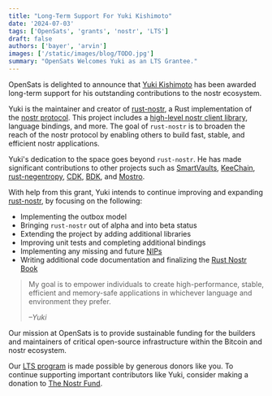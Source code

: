 ```yaml
---
title: "Long-Term Support For Yuki Kishimoto"
date: '2024-07-03'
tags: ['OpenSats', 'grants', 'nostr', 'LTS']
draft: false
authors: ['bayer', 'arvin']
images: ['/static/images/blog/TODO.jpg']
summary: "OpenSats Welcomes Yuki as an LTS Grantee."
---
```


OpenSats is delighted to announce that [Yuki
Kishimoto](https://github.com/yukibtc) has been awarded long-term support for
his outstanding contributions to the nostr ecosystem.

Yuki is the maintainer and creator of
[rust-nostr](https://github.com/rust-nostr/nostr), a Rust implementation of the
[nostr protocol](https://github.com/rust-nostr/nostr/tree/master/crates/nostr).
This project includes a [high-level nostr client
library](https://github.com/rust-nostr/nostr/tree/master/crates/nostr-sdk),
language bindings, and more. The goal of `rust-nostr` is to broaden the reach of
the nostr protocol by enabling others to build fast, stable, and efficient nostr
applications.

Yuki's dedication to the space goes beyond `rust-nostr`. He has made significant
contributions to other projects such as
[SmartVaults](https://github.com/smartvaults/smartvaults),
[KeeChain](https://github.com/yukibtc/keechain),
[rust-negentropy](https://github.com/yukibtc/rust-negentropy),
[CDK](https://github.com/cashubtc/cdk),
[BDK](https://github.com/bitcoindevkit/bdk), and
[Mostro](https://github.com/MostroP2P/mostro).

With help from this grant, Yuki intends to continue improving and expanding
[rust-nostr](https://github.com/rust-nostr/nostr), by focusing on the following:

- Implementing the outbox model
- Bringing `rust-nostr` out of alpha and into beta status
- Extending the project by adding additional libraries
- Improving unit tests and completing additional bindings
- Implementing any missing and future [NIPs](https://github.com/nostr-protocol/nips)
- Writing additional code documentation and finalizing the [Rust Nostr Book](https://rust-nostr.org/)

> My goal is to empower individuals to create high-performance, stable, efficient
> and memory-safe applications in whichever language and environment they
> prefer.
> 
><cite>–Yuki</cite>

Our mission at OpenSats is to provide sustainable funding for the builders and
maintainers of critical open-source infrastructure within the Bitcoin and nostr
ecosystem.

Our [LTS
program](https://opensats.org/blog/nostr-lts-long-term-support-for-nostr-developers)
is made possible by generous donors like you. To continue supporting important
contributors like Yuki, consider making a donation to [The Nostr
Fund](https://opensats.org/funds/nostr).

<center>
    <DonateToNostrFundButton/>
</center>
